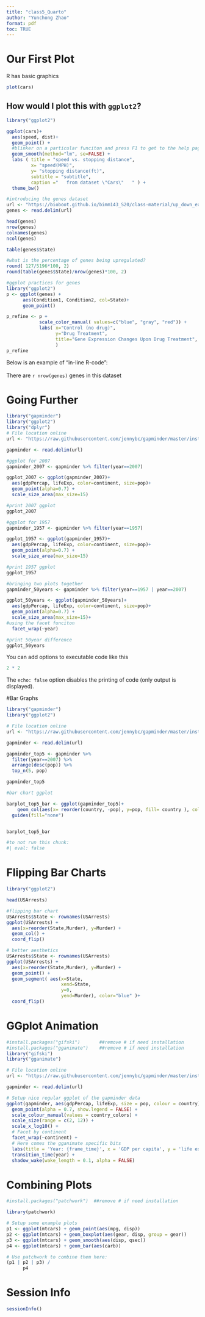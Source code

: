 ```yaml
---
title: "class5_Quarto"
author: "Yunchong Zhao"
format: pdf
toc: TRUE
---
```


# Our First Plot

R has basic graphics

```r
plot(cars)
```

## How would I plot this with `ggplot2`?

```r
library("ggplot2")

ggplot(cars)+
  aes(speed, dist)+
  geom_point() +
  #blinker on a particular funciton and press F1 to get to the help page
  geom_smooth(method="lm", se=FALSE) +
  labs ( title = "speed vs. stopping distance",
         x= "speed(MPH)",
         y= "stopping distance(ft)",
         subtitle = "subtitle",
         caption ="   from dataset \"Cars\"   " ) +
  theme_bw()
```

```r
#introducing the genes dataset
url <- "https://bioboot.github.io/bimm143_S20/class-material/up_down_expression.txt"
genes <- read.delim(url)

head(genes)
nrow(genes)
colnames(genes)
ncol(genes)

table(genes$State)

#what is the percentage of genes being upregulated?
round( 127/5196*100, 2)
round(table(genes$State)/nrow(genes)*100, 2)

#ggplot practices for genes
library("ggplot2")
p <- ggplot(genes) +
      aes(Condition1, Condition2, col=State)+
      geom_point()

p_refine <- p + 
            scale_color_manual( values=c("blue", "gray", "red")) +
            labs( x="Control (no drug)", 
                  y="Drug Treatment",
                  title="Gene Expression Changes Upon Drug Treatment",
                  )
p_refine


```

Below is an example of "in-line R-code":\
\
There are `r nrow(genes)` genes in this dataset

# Going Further

```r
library("gapminder")
library("ggplot2")
library("dplyr")
# File location online
url <- "https://raw.githubusercontent.com/jennybc/gapminder/master/inst/extdata/gapminder.tsv"

gapminder <- read.delim(url)

#ggplot for 2007
gapminder_2007 <- gapminder %>% filter(year==2007)

ggplot_2007 <- ggplot(gapminder_2007)+
  aes(gdpPercap, lifeExp, color=continent, size=pop)+
  geom_point(alpha=0.7) +
  scale_size_area(max_size=15)

#print 2007 ggplot
ggplot_2007

#ggplot for 1957
gapminder_1957 <- gapminder %>% filter(year==1957)

ggplot_1957 <- ggplot(gapminder_1957)+
  aes(gdpPercap, lifeExp, color=continent, size=pop)+
  geom_point(alpha=0.7) +
  scale_size_area(max_size=15)

#print 1957 ggplot
ggplot_1957

#bringing two plots together
gapminder_50years <- gapminder %>% filter(year==1957 | year==2007)

ggplot_50years <- ggplot(gapminder_50years)+
  aes(gdpPercap, lifeExp, color=continent, size=pop)+
  geom_point(alpha=0.7) +
  scale_size_area(max_size=15)+
#using the facet funciton 
  facet_wrap(~year)

#print 50year difference
ggplot_50years
```

You can add options to executable code like this

```r
2 * 2
```

The `echo: false` option disables the printing of code (only output is displayed).

#Bar Graphs

```r
library("gapminder")
library("ggplot2")

# File location online
url <- "https://raw.githubusercontent.com/jennybc/gapminder/master/inst/extdata/gapminder.tsv"

gapminder <- read.delim(url)

gapminder_top5 <- gapminder %>% 
  filter(year==2007) %>% 
  arrange(desc(pop)) %>% 
  top_n(5, pop)

gapminder_top5

#bar chart ggplot

barplot_top5_bar <- ggplot(gapminder_top5)+
    geom_col(aes(x= reorder(country, -pop), y=pop, fill= country ), col="gray30")+
  guides(fill="none")


barplot_top5_bar
```

```r
#to not run this chunk:
#| eval: false

```

# Flipping Bar Charts

```r
library("ggplot2")

head(USArrests)

#flipping bar chart
USArrests$State <- rownames(USArrests)
ggplot(USArrests) +
  aes(x=reorder(State,Murder), y=Murder) +
  geom_col() +
  coord_flip()

# better aesthetics
USArrests$State <- rownames(USArrests)
ggplot(USArrests) +
  aes(x=reorder(State,Murder), y=Murder) +
  geom_point() +
  geom_segment( aes(x=State,
                    xend=State,
                    y=0,
                    yend=Murder), color="blue" )+
  coord_flip()
```

# GGplot Animation

```r
#install.packages("gifski")       ##remove # if need installation
#install.packages("gganimate")    ##remove # if need installation
library("gifski")
library("gganimate")

# File location online
url <- "https://raw.githubusercontent.com/jennybc/gapminder/master/inst/extdata/gapminder.tsv"

gapminder <- read.delim(url)

# Setup nice regular ggplot of the gapminder data
ggplot(gapminder, aes(gdpPercap, lifeExp, size = pop, colour = country)) +
  geom_point(alpha = 0.7, show.legend = FALSE) +
  scale_colour_manual(values = country_colors) +
  scale_size(range = c(2, 12)) +
  scale_x_log10() +
  # Facet by continent
  facet_wrap(~continent) +
  # Here comes the gganimate specific bits
  labs(title = 'Year: {frame_time}', x = 'GDP per capita', y = 'life expectancy') +
  transition_time(year) +
  shadow_wake(wake_length = 0.1, alpha = FALSE)
```

# Combining Plots

```r
#install.packages("patchwork")  ##remove # if need installation

library(patchwork)

# Setup some example plots 
p1 <- ggplot(mtcars) + geom_point(aes(mpg, disp))
p2 <- ggplot(mtcars) + geom_boxplot(aes(gear, disp, group = gear))
p3 <- ggplot(mtcars) + geom_smooth(aes(disp, qsec))
p4 <- ggplot(mtcars) + geom_bar(aes(carb))

# Use patchwork to combine them here:
(p1 | p2 | p3) /
      p4
```

# Session Info

```r
sessionInfo()
```
